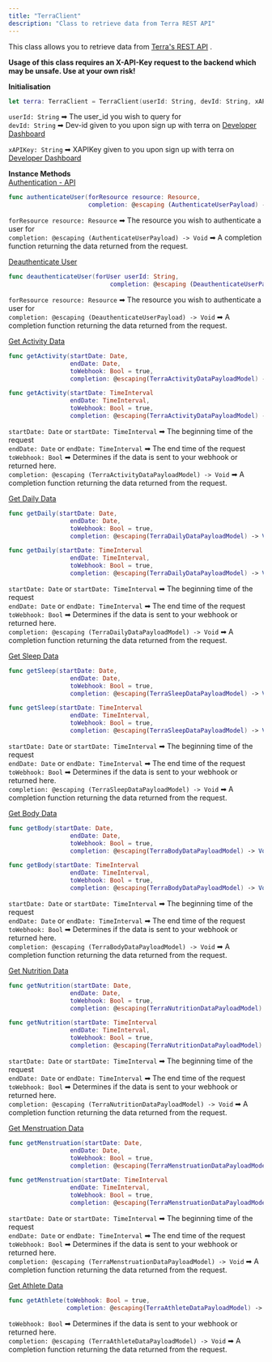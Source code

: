 ```yaml
---
title: "TerraClient"
description: "Class to retrieve data from Terra REST API"
---
```

This class allows you to retrieve data from [Terra's REST API](https://readme.io/project/tryterra/v2.0/refs/without-client-http-requests)
.

**Usage of this class requires an X-API-Key request to the backend which may be unsafe. Use at your own risk!**

**Initialisation**

```swift swift
let terra: TerraClient = TerraClient(userId: String, devId: String, xAPIKey: String)

```

`userId: String` ➡ The user\_id you wish to query for  
`devId: String` ➡ Dev-id given to you upon sign up with terra on [Developer Dashboard](/docs/developer-dashboard)
  
`xAPIKey: String` ➡ XAPIKey given to you upon sign up with terra on [Developer Dashboard](/docs/developer-dashboard)

**Instance Methods**  
[Authentication - API](/page/authentication-api)

```swift swift
func authenticateUser(forResource resource: Resource, 
                      completion: @escaping (AuthenticateUserPayload) -> Void)

```

`forResource resource: Resource` ➡ The resource you wish to authenticate a user for  
`completion: @escaping (AuthenticateUserPayload) -> Void` ➡ A completion function returning the data returned from the request.

[Deauthenticate User](/reference/deauthenticate-user)

```swift swift
func deauthenticateUser(forUser userId: String, 
                            completion: @escaping (DeauthenticateUserPayload) -> Void)

```

`forResource resource: Resource` ➡ The resource you wish to authenticate a user for  
`completion: @escaping (DeauthenticateUserPayload) -> Void` ➡ A completion function returning the data returned from the request.

[Get Activity Data](/reference/get-activity-data)

```swift swift
func getActivity(startDate: Date, 
                 endDate: Date, 
                 toWebhook: Bool = true, 
                 completion: @escaping(TerraActivityDataPayloadModel) -> Void)

func getActivity(startDate: TimeInterval
                 endDate: TimeInterval,
                 toWebhook: Bool = true, 
                 completion: @escaping(TerraActivityDataPayloadModel) -> Void)

```

`startDate: Date` or `startDate: TimeInterval` ➡ The beginning time of the request  
`endDate: Date` or `endDate: TimeInterval` ➡ The end time of the request  
`toWebhook: Bool` ➡ Determines if the data is sent to your webhook or returned here.  
`completion: @escaping (TerraActivityDataPayloadModel) -> Void` ➡ A completion function returning the data returned from the request.

[Get Daily Data](/reference/get-daily-data)

```swift swift
func getDaily(startDate: Date, 
                 endDate: Date, 
                 toWebhook: Bool = true, 
                 completion: @escaping(TerraDailyDataPayloadModel) -> Void)

func getDaily(startDate: TimeInterval
                 endDate: TimeInterval,
                 toWebhook: Bool = true, 
                 completion: @escaping(TerraDailyDataPayloadModel) -> Void)

```

`startDate: Date` or `startDate: TimeInterval` ➡ The beginning time of the request  
`endDate: Date` or `endDate: TimeInterval` ➡ The end time of the request  
`toWebhook: Bool` ➡ Determines if the data is sent to your webhook or returned here.  
`completion: @escaping (TerraDailyDataPayloadModel) -> Void` ➡ A completion function returning the data returned from the request.

[Get Sleep Data](/reference/get-sleep-data)

```swift swift
func getSleep(startDate: Date, 
                 endDate: Date, 
                 toWebhook: Bool = true, 
                 completion: @escaping(TerraSleepDataPayloadModel) -> Void)

func getSleep(startDate: TimeInterval
                 endDate: TimeInterval,
                 toWebhook: Bool = true, 
                 completion: @escaping(TerraSleepDataPayloadModel) -> Void)

```

`startDate: Date` or `startDate: TimeInterval` ➡ The beginning time of the request  
`endDate: Date` or `endDate: TimeInterval` ➡ The end time of the request  
`toWebhook: Bool` ➡ Determines if the data is sent to your webhook or returned here.  
`completion: @escaping (TerraSleepDataPayloadModel) -> Void` ➡ A completion function returning the data returned from the request.

[Get Body Data](/reference/get-body-data)

```swift swift
func getBody(startDate: Date, 
                 endDate: Date, 
                 toWebhook: Bool = true, 
                 completion: @escaping(TerraBodyDataPayloadModel) -> Void)

func getBody(startDate: TimeInterval
                 endDate: TimeInterval,
                 toWebhook: Bool = true, 
                 completion: @escaping(TerraBodyDataPayloadModel) -> Void)

```

`startDate: Date` or `startDate: TimeInterval` ➡ The beginning time of the request  
`endDate: Date` or `endDate: TimeInterval` ➡ The end time of the request  
`toWebhook: Bool` ➡ Determines if the data is sent to your webhook or returned here.  
`completion: @escaping (TerraBodyDataPayloadModel) -> Void` ➡ A completion function returning the data returned from the request.

[Get Nutrition Data](/reference/get-nutrition-data)

```swift swift
func getNutrition(startDate: Date, 
                 endDate: Date, 
                 toWebhook: Bool = true, 
                 completion: @escaping(TerraNutritionDataPayloadModel) -> Void)

func getNutrition(startDate: TimeInterval
                 endDate: TimeInterval,
                 toWebhook: Bool = true, 
                 completion: @escaping(TerraNutritionDataPayloadModel) -> Void)

```

`startDate: Date` or `startDate: TimeInterval` ➡ The beginning time of the request  
`endDate: Date` or `endDate: TimeInterval` ➡ The end time of the request  
`toWebhook: Bool` ➡ Determines if the data is sent to your webhook or returned here.  
`completion: @escaping (TerraNutritionDataPayloadModel) -> Void` ➡ A completion function returning the data returned from the request.

[Get Menstruation Data](/reference/get-menstruation-data)

```swift swift
func getMenstruation(startDate: Date, 
                 endDate: Date, 
                 toWebhook: Bool = true, 
                 completion: @escaping(TerraMenstruationDataPayloadModel) -> Void)

func getMenstruation(startDate: TimeInterval
                 endDate: TimeInterval,
                 toWebhook: Bool = true, 
                 completion: @escaping(TerraMenstruationDataPayloadModel) -> Void)

```

`startDate: Date` or `startDate: TimeInterval` ➡ The beginning time of the request  
`endDate: Date` or `endDate: TimeInterval` ➡ The end time of the request  
`toWebhook: Bool` ➡ Determines if the data is sent to your webhook or returned here.  
`completion: @escaping (TerraMenstruationDataPayloadModel) -> Void` ➡ A completion function returning the data returned from the request.

[Get Athlete Data](/reference/get-athlete-data)

```swift swift
func getAthlete(toWebhook: Bool = true, 
                completion: @escaping(TerraAthleteDataPayloadModel) -> Void)

```

`toWebhook: Bool` ➡ Determines if the data is sent to your webhook or returned here.  
`completion: @escaping (TerraAthleteDataPayloadModel) -> Void` ➡ A completion function returning the data returned from the request.



